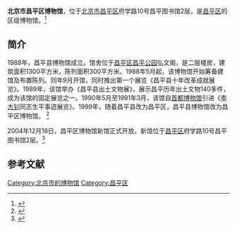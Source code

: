 {{Coord|40.2210689|116.2553628|type:landmark_region:CN-11_source:GoogleMaps|display=title}}
'''北京市昌平区博物馆'''，位于[[北京市|北京市]][[昌平区|昌平区]]府学路10号昌平图书馆2层，是[[昌平区|昌平区]]的区级博物馆。<ref>{{Cite web |url=http://www.bjww.gov.cn/wbsj/bwgzn.htm?operType=front |title=北京市昌平区博物馆，北京文博，于2014-01-10查阅 |accessdate=2014-01-10 |archive-date=2016-12-29 |archive-url=https://web.archive.org/web/20161229192037/http://www.bjww.gov.cn/wbsj/bwgzn.htm?operType=front |dead-url=no }}</ref>

==简介==
1988年，昌平县博物馆成立。馆舍位于[[昌平区|昌平区]][[昌平公园|昌平公园]]弘文阁，是二层楼房，建筑面积1300平方米，陈列面积300平方米。1988年5月起，该博物馆开始筹备建馆及布置陈列。同年9月开馆，同时推出第一个展览《昌平县十年改革成就展览》。1989年，该馆举办《昌平县出土文物展》，展示昌平历年出土文物140多件，成为该馆的固定展览之一。1990年5月至1991年3月，该馆自[[首都博物馆|首都博物馆]]引进《[[李大钊|李大钊]]同志生平事迹展览》。1999年，随着昌平县改为昌平区，昌平县博物馆改为昌平区博物馆。 <ref>{{Cite web |url=http://news.xinhuanet.com/travel/2008-03/27/content_7869008.htm |title=昌平区博物馆，新华网，2008年03月27日 |accessdate=2014年1月10日 |archive-date=2014年6月24日 |archive-url=https://web.archive.org/web/20140624011424/http://news.xinhuanet.com/travel/2008-03/27/content_7869008.htm |dead-url=no }}</ref>

2004年12月18日，昌平区博物馆新馆正式开放。新馆位于[[昌平区|昌平区]]府学路10号昌平图书馆2层。<ref>{{Cite web |url=http://www.chnmuseum.cn/Default.aspx?TabId=138&InfoID=13411&frtid=141&AspxAutoDetectCookieSupport=1 |title=昌平博物馆见识股肱重地，中国国家博物馆，2010-09-03 |access-date=2014-01-10 |archive-url=https://web.archive.org/web/20140110135322/http://www.chnmuseum.cn/(S(3c3db3vcnyihseup3od4vriq))/Default.aspx?TabId=138&InfoID=13411&frtid=141&AspxAutoDetectCookieSupport=1 |archive-date=2014-01-10 |dead-url=yes }}</ref>

==参考文献==
{{reflist}}

[[Category:北京市的博物馆|Category:北京市的博物馆]]
[[Category:昌平区|Category:昌平区]]